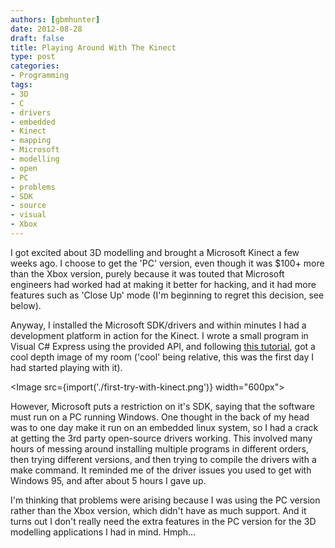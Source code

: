 ```yaml
---
authors: [gbmhunter]
date: 2012-08-28
draft: false
title: Playing Around With The Kinect
type: post
categories:
- Programming
tags:
- 3D
- C
- drivers
- embedded
- Kinect
- mapping
- Microsoft
- modelling
- open
- PC
- problems
- SDK
- source
- visual
- Xbox
---
```



I got excited about 3D modelling and brought a Microsoft Kinect a few weeks ago. I choose to get the 'PC' version, even though it was $100+ more than the Xbox version, purely because it was touted that Microsoft engineers had worked had at making it better for hacking, and it had more features such as 'Close Up' mode (I'm beginning to regret this decision, see below).

Anyway, I installed the Microsoft SDK/drivers and within minutes I had a development platform in action for the Kinect. I wrote a small program in Visual C# Express using the provided API, and following [this tutorial](http://www.i-programmer.info/ebooks/practical-windows-kinect-in-c/4126-kinect-sdk1-a-3d-point-cloud.html), got a cool depth image of my room ('cool' being relative, this was the first day I had started playing with it).

<Image src={import('./first-try-with-kinect.png')} width="600px"></Image>

However, Microsoft puts a restriction on it's SDK, saying that the software must run on a PC running Windows. One thought in the back of my head was to one day make it run on an embedded linux system, so I had a crack at getting the 3rd party open-source drivers working. This involved many hours of messing around installing multiple programs in different orders, then trying different versions, and then trying to compile the drivers with a make command. It reminded me of the driver issues you used to get with Windows 95, and after about 5 hours I gave up.

I'm thinking that problems were arising because I was using the PC version rather than the Xbox version, which didn't have as much support. And it turns out I don't really need the extra features in the PC version for the 3D modelling applications I had in mind. Hmph...
